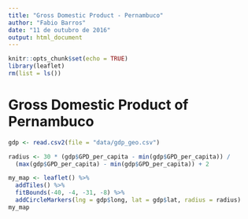 ```yaml
---
title: "Gross Domestic Product - Pernambuco"
author: "Fabio Barros"
date: "11 de outubro de 2016"
output: html_document
---
```


```r
knitr::opts_chunk$set(echo = TRUE)
library(leaflet)
rm(list = ls())
```
# Gross Domestic Product of Pernambuco
```r
gdp <- read.csv2(file = "data/gdp_geo.csv")

radius <- 30 * (gdp$GPD_per_capita - min(gdp$GPD_per_capita)) / 
  (max(gdp$GPD_per_capita) - min(gdp$GPD_per_capita)) + 2

my_map <- leaflet() %>% 
  addTiles() %>%
  fitBounds(-40, -4, -31, -8) %>%
  addCircleMarkers(lng = gdp$long, lat = gdp$lat, radius = radius)
my_map
```


